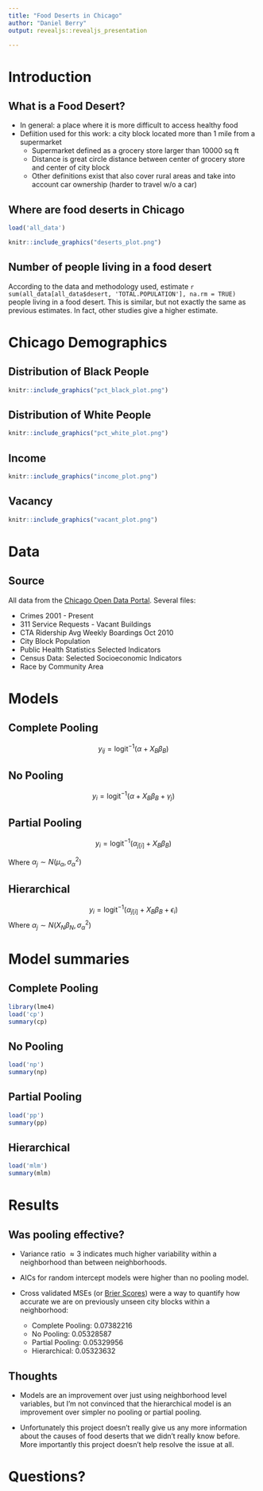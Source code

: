 ```yaml
---
title: "Food Deserts in Chicago"
author: "Daniel Berry"
output: revealjs::revealjs_presentation

--- 
```


# Introduction

## What is a Food Desert? 
- In general: a place where it is more difficult to access healthy food
- Defiition used for this work: a city block located more than 1 mile from a supermarket
	- Supermarket defined as a grocery store larger than 10000 sq ft
	- Distance is great circle distance between center of grocery store and center of city block
	- Other definitions exist that also cover rural areas and take into account car ownership (harder to travel w/o a car)

## Where are food deserts in Chicago
```r
load('all_data')
```
```r
knitr::include_graphics("deserts_plot.png")
```

## Number of people living in a food desert
According to the data and methodology used, estimate `r sum(all_data[all_data$desert, 'TOTAL.POPULATION'], na.rm = TRUE)` people living in a food desert. This is similar, but not exactly the same as previous estimates. In fact, other studies give a higher estimate. 

# Chicago Demographics

## Distribution of Black People

```r
knitr::include_graphics("pct_black_plot.png")
```

## Distribution of White People

```r
knitr::include_graphics("pct_white_plot.png")
```

## Income 

```r
knitr::include_graphics("income_plot.png")
```

## Vacancy 
```r
knitr::include_graphics("vacant_plot.png")
```

# Data 

## Source
All data from the [Chicago Open Data Portal](https://data.cityofchicago.org). Several files:

- Crimes 2001 - Present 
- 311 Service Requests - Vacant Buildings
- CTA Ridership Avg Weekly Boardings Oct 2010
- City Block Population
- Public Health Statistics Selected Indicators 
- Census Data: Selected Socioeconomic Indicators
- Race by Community Area

# Models 

## Complete Pooling
 
$$ y_{ij} = \text{logit}^{-1}\left( \alpha + X_{B}\beta_{B}  \right) $$

## No Pooling

$$ y_{i} = \text{logit}^{-1}\left( \alpha + X_{B}\beta_{B} +  \gamma_j  \right) $$

## Partial Pooling 

$$ y_{i} = \text{logit}^{-1}\left( \alpha_{j[i]} + X_{B}\beta_{B}  \right) $$

Where $\alpha_j \sim N(\mu_\alpha, \sigma^2_\alpha)$

## Hierarchical

$$ y_{i} = \text{logit}^{-1}\left( \alpha_{j[i]} + X_{B}\beta_{B} +  \epsilon_i \right) $$
Where $\alpha_j \sim N(X_N \beta_N, \sigma^2_\alpha)$

# Model summaries 

## Complete Pooling

```r
library(lme4)
load('cp')
summary(cp)
```

## No Pooling 

```r
load('np')
summary(np)
```

## Partial Pooling 

```r
load('pp')
summary(pp)
```

## Hierarchical

```r
load('mlm')
summary(mlm)
```

# Results 

## Was pooling effective?

- Variance ratio $\approx 3$ indicates much higher variability within a neighborhood than between neighborhoods. 

- AICs for random intercept models were higher than no pooling model. 

- Cross validated MSEs (or [Brier Scores](https://en.wikipedia.org/wiki/Brier_score)) were a way to quantify how accurate we are on previously unseen city blocks within a neighborhood: 
	- Complete Pooling:  0.07382216 
    - No Pooling: 0.05328587 
    - Partial Pooling:  0.05329956 
    - Hierarchical: 0.05323632 

## Thoughts

- Models are an improvement over just using neighborhood level variables, but I'm not convinced that the hierarchical model is an improvement over simpler no pooling or partial pooling. 

- Unfortunately this project doesn't really give us any more information about the causes of food deserts that we didn't really know before. More importantly this project doesn't help resolve the issue at all. 

# Questions?
